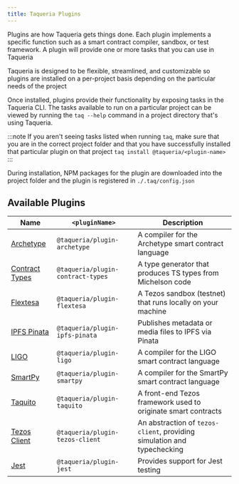 ```yaml
---
title: Taqueria Plugins
---
```


Plugins are how Taqueria gets things done. Each plugin implements a specific function such as a smart contract compiler, sandbox, or test framework. A plugin will provide one or more tasks that you can use in Taqueria

Taqueria is designed to be flexible, streamlined, and customizable so plugins are installed on a per-project basis depending on the particular needs of the project

Once installed, plugins provide their functionality by exposing tasks in the Taqueria CLI. The tasks available to run on a particular project can be viewed by running the `taq --help` command in a project directory that's using Taqueria. 

:::note
If you aren't seeing tasks listed when running `taq`, make sure that you are in the correct project folder and that you have successfully installed that particular plugin on that project `taq install @taqueria/<plugin-name>`
:::

During installation, NPM packages for the plugin are downloaded into the project folder and the plugin is registered in `./.taq/config.json`

## Available Plugins

| Name                                                   |  `<pluginName>`                   |  Description                                                            |
|--------------------------------------------------------|-----------------------------------|-------------------------------------------------------------------------|
| [Archetype](/docs/plugins/plugin-archetype/)           | `@taqueria/plugin-archetype`      | A compiler for the Archetype smart contract language                    |
| [Contract Types](/docs/plugins/plugin-contract-types/) | `@taqueria/plugin-contract-types` | A type generator that produces TS types from Michelson code             |
| [Flextesa](/docs/plugins/plugin-flextesa/)             | `@taqueria/plugin-flextesa`       | A Tezos sandbox (testnet) that runs locally on your machine             | 
| [IPFS Pinata](/docs/plugins/plugin-ipfs-pinata/)       | `@taqueria/plugin-ipfs-pinata`    | Publishes metadata or media files to IPFS via Pinata                    |
| [LIGO](/docs/plugins/plugin-ligo/)                     | `@taqueria/plugin-ligo`           | A compiler for the LIGO smart contract language                         |
| [SmartPy](/docs/plugins/plugin-smartpy/)               | `@taqueria/plugin-smartpy`        | A compiler for the SmartPy smart contract language                      |
| [Taquito](/docs/plugins/plugin-taquito/)               | `@taqueria/plugin-taquito`        | A front-end Tezos framework used to originate smart contracts           |
| [Tezos Client](/docs/plugins/plugin-tezos-client/)     | `@taqueria/plugin-tezos-client`   | An abstraction of `tezos-client`, providing simulation and typechecking |
| [Jest](/docs/plugins/plugin-jest/)                     | `@taqueria/plugin-jest`           | Provides support for Jest testing                                       |
